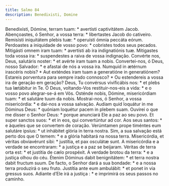 ```yaml
---
title: Salmo 84
description: Benedixisti, Domine
---
```


<div class="grid grid-cols-2 gap-5">
  <span class="text-justify">
    Benedixísti, Dómine, terram tuam: * avertísti captivitátem Jacob.
  </span>
  <span class="text-justify">
    Abençoastes, ó Senhor, a vossa terra: * libertastes Jacob do cativeiro.
  </span>
  <span class="text-justify">
    Remisísti iniquitátem plebis tuæ: * operuísti ómnia peccáta eórum.
  </span>
  <span class="text-justify">
    Perdoastes a iniquidade de vosso povo: * cobristes todos seus pecados.
  </span>
  <span class="text-justify">
    Mitigásti omnem iram tuam: * avertísti ab ira indignatiónis tuæ.
  </span>
  <span class="text-justify">
    Mitigastes toda vossa ira: * suspendestes a raiva de vossa indignação.
  </span>
  <span class="text-justify">
    Convérte nos, Deus, salutáris noster: * et avérte iram tuam a nobis.
  </span>
  <span class="text-justify">
    Convertei-nos, ó Deus, nosso Salvador: * e afastai de nós a vossa ira.
  </span>
  <span class="text-justify">
    Numquid in ætérnum irascéris nobis? * Aut exténdes iram tuam a generatióne
    in generatiónem?
  </span>
  <span class="text-justify">
    Estareis porventura para sempre irado connosco? * Ou estendereis a vossa ira
    de geração em geração?
  </span>
  <span class="text-justify">
    Deus, Tu convérsus vivificábis nos: * et plebs tua lætábitur in Te.
  </span>
  <span class="text-justify">
    Ó Deus, voltando-Vos restituir-nos-eis a vida: * e o vosso povo alegrar-se-á
    em Vós.
  </span>
  <span class="text-justify">
    Osténde nobis, Dómine, misericórdiam tuam: * et salutáre tuum da nobis.
  </span>
  <span class="text-justify">
    Mostrai-nos, ó Senhor, a vossa misericórdia: * e dai-nos a vossa salvação.
  </span>
  <span class="text-justify">
    Audiam quid loquátur in me Dóminus Deus: * quóniam loquétur pacem in plebem
    suam.
  </span>
  <span class="text-justify">
    Ouvirei o que me disser o Senhor Deus: * porque anunciará Ele a paz ao seu
    povo.
  </span>
  <span class="text-justify">
    Et super sanctos suos: * et in eos, qui convertúntur ad cor.
  </span>
  <span class="text-justify">
    Aos seus santos: * e àqueles que se convertem de coração.
  </span>
  <span class="text-justify">
    Verúmtamen prope timéntes eum salutáre ipsíus: * ut inhábitet glória in
    terra nostra.
  </span>
  <span class="text-justify">
    Sim, a sua salvação está perto dos que O temem: * e a glória habitará na
    nossa terra.
  </span>
  <span class="text-justify">
    Misericórdia, et véritas obviavérunt sibi: * justítia, et pax osculátæ sunt.
  </span>
  <span class="text-justify">
    A misericórdia e a verdade se encontraram: * a justiça e a paz se beijaram.
  </span>
  <span class="text-justify">
    Véritas de terra orta est: * et justítia de cælo prospéxit.
  </span>
  <span class="text-justify">
    A verdade brotou da terra: * e a justiça olhou do céu.
  </span>
  <span class="text-justify">
    Étenim Dóminus dabit benignitátem: * et terra nostra dabit fructum suum.
  </span>
  <span class="text-justify">
    De facto, o Senhor dará a sua bondade: * e a nossa terra produzirá o seu
    fruto.
  </span>
  <span class="text-justify">
    Justítia ante eum ambulábit: * et ponet in via gressus suos.
  </span>
  <span class="text-justify">
    Adiante d’Ele irá a justiça : * e imprimirá os seus passos no caminho.
  </span>
</div>
